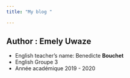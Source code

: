 ```yaml
---
title: "My blog "

---
```

Author : Emely Uwaze
---------------------

* English teacher's name: Benedicte **Bouchet** 
* English Groupe 3
* Année académique 2019 - 2020
